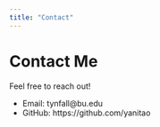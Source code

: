 ```yaml
---
title: "Contact"
---
```


# Contact Me

Feel free to reach out!

- Email: tynfall@bu.edu
- GitHub: https://github.com/yanitao